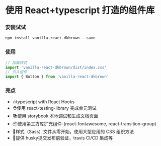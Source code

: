 
<Meta title="Welcome" />

# 使用 React+typescript 打造的组件库

### 安装试试
~~~js
npm install vanilla-react-dkbrown --save
~~~
### 使用
~~~js
// 加载样式
import 'vanilla-react-dkbrown/dist/index.css'
// 引入组件
import { Button } from 'vanilla-react-dkbrown'
~~~
### 亮点
* 🔥typescript with React Hooks
* ⛑️使用 react-testing-library 完成单元测试
* 📚使用 storybook 本地调试和生成文档页面
* 📦使用第三方库扩充组件-(react-fontawesome, react-transition-group)
* 🌹样式（Sass）文件从零开始，使用大型应用的 CSS 组织方法
* 🎉提供 husky提交发布前验证，travis CI/CD 集成等